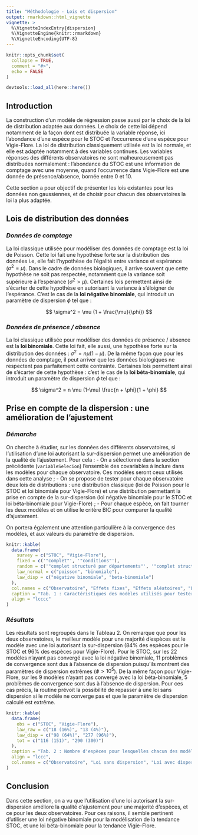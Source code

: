 ```yaml
---
title: "Méthodologie - Lois et dispersion"
output: rmarkdown::html_vignette
vignette: >
  %\VignetteIndexEntry{dispersion}
  %\VignetteEngine{knitr::rmarkdown}
  %\VignetteEncoding{UTF-8}
---
```


```r
knitr::opts_chunk$set(
  collapse = TRUE,
  comment = "#>",
  echo = FALSE
)

```

```r
devtools::load_all(here::here())
```

## Introduction

La construction d’un modèle de régression passe aussi par le choix de la loi de distribution adaptée aux données. Le choix de cette loi dépend notamment de la façon dont est distribuée la variable réponse, ici l’abondance d’une espèce pour le STOC et l’occurrence d’une espèce pour Vigie-Flore. La loi de distribution classiquement utilisée est la loi normale, et elle est adaptée notamment à des variables continues. Les variables réponses des différents observatoires ne sont malheureusement pas distribuées normalement : l’abondance du STOC est une information de comptage avec une moyenne, quand l’occurrence dans Vigie-Flore est une donnée de présence/absence, bornée entre 0 et 10.

Cette section a pour objectif de présenter les lois existantes pour les données non gaussiennes, et de choisir pour chacun des observatoires la loi la plus adaptée.

## Lois de distribution des données

### *Données de comptage*

La loi classique utilisée pour modéliser des données de comptage est la loi de Poisson. Cette loi fait une hypothèse forte sur la distribution des données i.e, elle fait l’hypothèse de l’égalité entre variance et espérance ($\sigma^2 = \mu$). Dans le cadre de données biologiques, il arrive souvent que cette hypothèse ne soit pas respectée, notamment que la variance soit supérieure à l’espérance ($\sigma^2 > \mu$). Certaines lois permettent ainsi de s’écarter de cette hypothèse en autorisant la variance à s’éloigner de l’espérance. C’est le cas de la **loi négative binomiale**, qui introduit un paramètre de dispersion $\phi$ tel que : 

$$
\sigma^2 = \mu (1 + \frac{\mu}{\phi})
$$

### *Données de présence / absence*

La loi classique utilisée pour modéliser des données de présence / absence est la **loi binomiale**. Cette loi fait, elle aussi, une hypothèse forte sur la distribution des données : $\sigma^2 = n \mu (1-\mu)$. De la même façon que pour les données de comptage, il peut arriver que les données biologiques ne respectent pas parfaitement cette contrainte. Certaines lois permettent ainsi de s’écarter de cette hypothèse : c’est le cas de la **loi béta-binomiale**, qui introduit un paramètre de dispersion $\phi$ tel que : 

$$
\sigma^2 = n \mu (1-\mu) \frac{n + \phi}{1 + \phi}
$$

## Prise en compte de la dispersion : une amélioration de l’ajustement

### *Démarche*

On cherche à étudier, sur les données des différents observatoires, si l’utilisation d’une loi autorisant la sur-dispersion permet une amélioration de la qualité de l’ajustement. Pour cela :
 - On a sélectionné dans la section précédente (`variableSelecion`) l’ensemble des covariables à inclure dans les modèles pour chaque observatoire. Ces modèles seront ceux utilisés dans cette analyse ;
 - On se propose de tester pour chaque observatoire deux lois de distributions : une distribution classique (loi de Poisson pour le STOC et loi binomiale pour Vigie-Flore) et une distribution permettant la prise en compte de la sur-dispersion (loi négative binomiale pour le STOC et loi béta-binomiale pour Vigie-Flore) ;
 - Pour chaque espèce, on fait tourner les deux modèles et on utilise le critère BIC pour comparer la qualité d’ajustement.
 
On portera également une attention particulière à la convergence des modèles, et aux valeurs du paramètre de dispersion.
 
```r
knitr::kable(
  data.frame(
    survey = c("STOC", "Vigie-Flore"),
    fixed = c('"complet"', '"conditions"'),
    random = c('"complet structuré par départements"', '"complet structuré par une maille"'),
    law_normal = c("poisson", "binomiale"),
    law_disp = c("négative binomiale", "beta-binomiale")
  ),
  col.names = c("Observatoire", "Effets fixes", "Effets aléatoires", "Loi sans dispersion", "Loi avec dispersion"),
  caption = "Tab. 1 : Caractéristiques des modèles utilisés pour tester la meilleure loi de distribution",
  align = "lcccc"
)
```

### *Résultats*

Les résultats sont regroupés dans le Tableau 2. On remarque que pour les deux observatoires, le meilleur modèle pour une majorité d’espèces est le modèle avec une loi autorisant la sur-dispersion (84% des espèces pour le STOC et 96% des espèces pour Vigie-Flore). Pour le STOC, sur les 22 modèles n’ayant pas convergé avec la loi négative binomiale, 11 problèmes de convergence sont dus à l’absence de dispersion puisqu’ils montrent des paramètres de dispersion extrêmes ($\phi > 10^5$). De la même façon pour Vigie-Flore, sur les 9 modèles n’ayant pas convergé avec la loi béta-binomiale, 5 problèmes de convergence sont dus à l’absence de dispersion. Pour ces cas précis, la routine prévoit la possibilité de repasser à une loi sans dispersion si le modèle ne converge pas et que le paramètre de dispersion calculé est extrême. 

```r
knitr::kable(
  data.frame(
    obs = c("STOC", "Vigie-Flore"),
    law_raw = c("18 (16%)", "13 (4%)"),
    law_disp = c("98 (64%)", "277 (96%)"),
    tot = c("116 (151)", "290 (300)")
  ),
  caption = "Tab. 2 : Nombre d'espèces pour lesquelles chacun des modèles obtient le plus petit BIC",
  align = "lccc",
  col.names = c("Observatoire", "Loi sans dispersion", "Loi avec dispersion", "Total")
)
```

## Conclusion

Dans cette section, on a vu que l’utilisation d’une loi autorisant la sur-dispersion améliore la qualité d’ajustement pour une majorité d’espèces, et ce pour les deux observatoires. Pour ces raisons, il semble pertinent d’utiliser une loi négative binomiale pour la modélisation de la tendance STOC, et une loi béta-binomiale pour la tendance Vigie-Flore.



